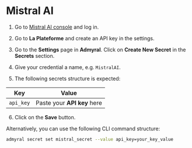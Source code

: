 # Mistral AI

1. Go to [Mistral AI console](https://console.mistral.ai) and log in.

2. Go to **La Plateforme** and create an API key in the settings.

3. Go to the **Settings** page in **Admyral**. Click on **Create New Secret** in the **Secrets** section.

4. Give your credential a name, e.g. `MistralAI`.

5. The following secrets structure is expected:

| Key       | Value                       |
| --------- | --------------------------- |
| `api_key` | Paste your **API key** here |

6. Click on the **Save** button.

Alternatively, you can use the following CLI command structure:

```bash
admyral secret set mistral_secret --value api_key=your_key_value
```
